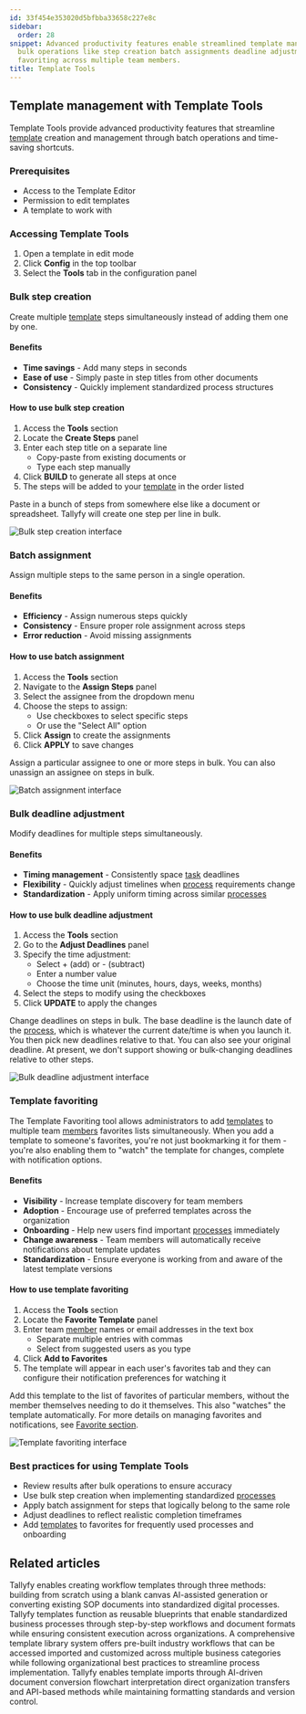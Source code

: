 ```yaml
---
id: 33f454e353020d5bfbba33658c227e8c
sidebar:
  order: 28
snippet: Advanced productivity features enable streamlined template management through
  bulk operations like step creation batch assignments deadline adjustments and template
  favoriting across multiple team members.
title: Template Tools
---
```


## Template management with Template Tools

Template Tools provide advanced productivity features that streamline [template](/products/pro/documenting/templates/) creation and management through batch operations and time-saving shortcuts.

### Prerequisites
- Access to the Template Editor
- Permission to edit templates
- A template to work with

### Accessing Template Tools
1. Open a template in edit mode
2. Click **Config** in the top toolbar
3. Select the **Tools** tab in the configuration panel

### Bulk step creation

Create multiple [template](/products/pro/documenting/templates/) steps simultaneously instead of adding them one by one.

#### Benefits
- **Time savings** - Add many steps in seconds
- **Ease of use** - Simply paste in step titles from other documents
- **Consistency** - Quickly implement standardized process structures

#### How to use bulk step creation
1. Access the **Tools** section
2. Locate the **Create Steps** panel
3. Enter each step title on a separate line
   - Copy-paste from existing documents or
   - Type each step manually
4. Click **BUILD** to generate all steps at once
5. The steps will be added to your [template](/products/pro/documenting/templates/) in the order listed

Paste in a bunch of steps from somewhere else like a document or spreadsheet. Tallyfy will create one step per line in bulk.

![Bulk step creation interface](https://screenshots.tallyfy.com/tallyfy%2Fpro%2Fdesktop-light-click-powertools-create-steps.png)

### Batch assignment

Assign multiple steps to the same person in a single operation.

#### Benefits
- **Efficiency** - Assign numerous steps quickly
- **Consistency** - Ensure proper role assignment across steps
- **Error reduction** - Avoid missing assignments

#### How to use batch assignment
1. Access the **Tools** section
2. Navigate to the **Assign Steps** panel
3. Select the assignee from the dropdown menu
4. Choose the steps to assign:
   - Use checkboxes to select specific steps
   - Or use the "Select All" option
5. Click **Assign** to create the assignments
6. Click **APPLY** to save changes

Assign a particular assignee to one or more steps in bulk. You can also unassign an assignee on steps in bulk.

![Batch assignment interface](https://screenshots.tallyfy.com/tallyfy%2Fpro%2Fdesktop-light-click-powertools-assign.png)

### Bulk deadline adjustment

Modify deadlines for multiple steps simultaneously.

#### Benefits
- **Timing management** - Consistently space [task](/products/pro/tracking-and-tasks/tasks/) deadlines
- **Flexibility** - Quickly adjust timelines when [process](/products/pro/tracking-and-tasks/processes/) requirements change
- **Standardization** - Apply uniform timing across similar [processes](/products/pro/tracking-and-tasks/processes/)

#### How to use bulk deadline adjustment
1. Access the **Tools** section
2. Go to the **Adjust Deadlines** panel
3. Specify the time adjustment:
   - Select + (add) or - (subtract)
   - Enter a number value
   - Choose the time unit (minutes, hours, days, weeks, months)
4. Select the steps to modify using the checkboxes
5. Click **UPDATE** to apply the changes

Change deadlines on steps in bulk. The base deadline is the launch date of the [process](/products/pro/tracking-and-tasks/processes/), which is whatever the current date/time is when you launch it. You then pick new deadlines relative to that. You can also see your original deadline. At present, we don't support showing or bulk-changing deadlines relative to other steps.

![Bulk deadline adjustment interface](https://screenshots.tallyfy.com/tallyfy%2Fpro%2Fdesktop-light-click-powertools-deadlines.png)

### Template favoriting

The Template Favoriting tool allows administrators to add [templates](/products/pro/documenting/templates/) to multiple team [members](/products/pro/documenting/members/) favorites lists simultaneously. When you add a template to someone's favorites, you're not just bookmarking it for them - you're also enabling them to "watch" the template for changes, complete with notification options.

#### Benefits
- **Visibility** - Increase template discovery for team members
- **Adoption** - Encourage use of preferred templates across the organization
- **Onboarding** - Help new users find important [processes](/products/pro/tracking-and-tasks/processes/) immediately
- **Change awareness** - Team members will automatically receive notifications about template updates
- **Standardization** - Ensure everyone is working from and aware of the latest template versions

#### How to use template favoriting
1. Access the **Tools** section
2. Locate the **Favorite Template** panel
3. Enter team [member](/products/pro/documenting/members/) names or email addresses in the text box
   - Separate multiple entries with commas
   - Select from suggested users as you type
4. Click **Add to Favorites**
5. The template will appear in each user's favorites tab and they can configure their notification preferences for watching it

Add this template to the list of favorites of particular members, without the member themselves needing to do it themselves. This also "watches" the template automatically. For more details on managing favorites and notifications, see [Favorite section](/products/pro/tracking-and-tasks/tracker-view/organize-processes/how-can-i-favorite-and-filter-processes-on-tallyfy/).

![Template favoriting interface](https://screenshots.tallyfy.com/tallyfy%2Fpro%2Fdesktop-light-click-powertools-favorite.png)

### Best practices for using Template Tools
- Review results after bulk operations to ensure accuracy
- Use bulk step creation when implementing standardized [processes](/products/pro/tracking-and-tasks/processes/)
- Apply batch assignment for steps that logically belong to the same role
- Adjust deadlines to reflect realistic completion timeframes
- Add [templates](/products/pro/documenting/templates/) to favorites for frequently used processes and onboarding


## Related articles
<CardGrid>
<LinkTitleCard header="<b>Templates > Create a template</b>" href="/products/pro/documenting/templates/create-template/" > Tallyfy enables creating workflow templates through three methods: building from scratch using a blank canvas AI-assisted generation or converting existing SOP documents into standardized digital processes. </LinkTitleCard>
<LinkTitleCard header="<b>Documenting > Templates</b>" href="/products/pro/documenting/templates/" > Tallyfy templates function as reusable blueprints that enable standardized business processes through step-by-step workflows and document formats while ensuring consistent execution across organizations. </LinkTitleCard>
<LinkTitleCard header="<b>Templates > Sample Templates</b>" href="/products/pro/documenting/templates/how-can-i-access-tallyfys-sample-templates/" > A comprehensive template library system offers pre-built industry workflows that can be accessed imported and customized across multiple business categories while following organizational best practices to streamline process implementation. </LinkTitleCard>
<LinkTitleCard header="<b>Templates > Import a template</b>" href="/products/pro/documenting/templates/import-feature/" > Tallyfy enables template imports through AI-driven document conversion flowchart interpretation direct organization transfers and API-based methods while maintaining formatting standards and version control. </LinkTitleCard>
</CardGrid>